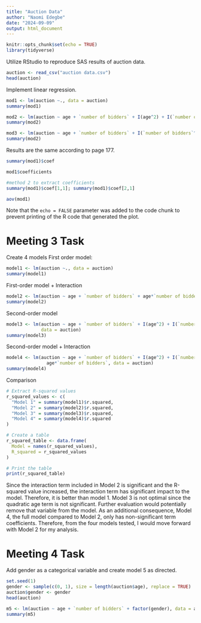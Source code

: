 ---
title: "Auction Data"
author: "Naomi Edegbe"
date: "2024-09-09"
output: html_document
---

```{r setup, include=FALSE}
knitr::opts_chunk$set(echo = TRUE)
library(tidyverse)
```

Utilize RStudio to reproduce SAS results of auction data.

```{r load data}
auction <- read_csv("auction data.csv")
head(auction)
```

Implement linear regression.

```{r model 1, echo=FALSE}
mod1 <- lm(auction ~., data = auction)
summary(mod1)

mod2 <- lm(auction ~ age + `number of bidders` + I(age^2) + I(`number of bidders`^2), data =auction)
summary(mod2)

mod3 <- lm(auction ~ age + `number of bidders` + I(`number of bidders`^2), data =auction)
summary(mod2)
```
Results are the same according to page 177.
```{r}
summary(mod1)$coef
```
```{r}
mod1$coefficients
```
```{r}
#method 2 to extract coefficients
summary(mod1)$coef[1,1]; summary(mod1)$coef[2,1]
```
```{r}
aov(mod1)
```


Note that the `echo = FALSE` parameter was added to the code chunk to prevent printing of the R code that generated the plot.

# Meeting 3 Task
Create 4 models
First order model:
```{r}
model1 <- lm(auction ~., data = auction)
summary(model1)
```


First-order model + Interaction
```{r}
model2 <- lm(auction ~ age + `number of bidders` + age*`number of bidders`, data = auction)
summary(model2)
```
Second-order model
```{r}
model3 <- lm(auction ~ age + `number of bidders` + I(age^2) + I(`number of bidders`^2),
             data = auction)
summary(model3)
```
Second-order model + Interaction
```{r}
model4 <- lm(auction ~ age + `number of bidders` + I(age^2) + I(`number of bidders`^2) +
               age*`number of bidders`, data = auction)
summary(model4)
```

Comparison
```{r}
# Extract R-squared values
r_squared_values <- c(
  "Model 1" = summary(model1)$r.squared,
  "Model 2" = summary(model2)$r.squared,
  "Model 3" = summary(model3)$r.squared,
  "Model 4" = summary(model4)$r.squared
)

# Create a table
r_squared_table <- data.frame(
  Model = names(r_squared_values),
  R_squared = r_squared_values
)

# Print the table
print(r_squared_table)
```

Since the interaction term included in Model 2 is significant and the R-squared value increased, the interaction term has significant impact to the model. Therefore, it is better than model 1. Model 3 is not optimal since the quadratic age term is not significant. Further evaluation would potentially remove that variable from the model. As an additional consequence, Model 4, the full model compared to Model 2, only has non-significant term coefficients. Therefore, from the four models tested, I would move forward with Model 2 for my analysis. 

# Meeting 4 Task

Add gender as a categorical variable and create model 5 as directed. 
```{r categorical model}
set.seed(1)
gender <- sample(c(0, 1), size = length(auction$age), replace = TRUE)
auction$gender <- gender
head(auction)
```
```{r model 5}
m5 <- lm(auction ~ age + `number of bidders` + factor(gender), data = auction)
summary(m5)

```

